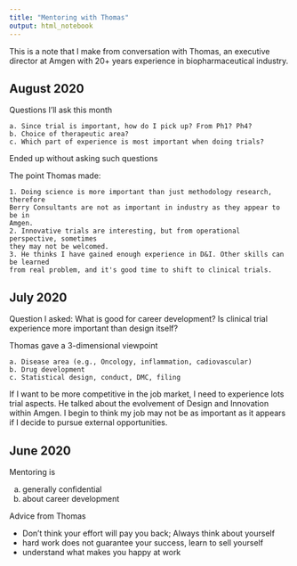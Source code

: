 ---
title: "Mentoring with Thomas"
output: html_notebook
---


This is a note that I make from conversation with Thomas, an executive director 
at Amgen with 20+ years experience in biopharmaceutical industry.

## August 2020

  Questions I'll ask this month
  
    a. Since trial is important, how do I pick up? From Ph1? Ph4?
    b. Choice of therapeutic area?
    c. Which part of experience is most important when doing trials?

  Ended up without asking such questions
  
  The point Thomas made: 
  
    1. Doing science is more important than just methodology research, therefore
    Berry Consultants are not as important in industry as they appear to be in
    Amgen.
    2. Innovative trials are interesting, but from operational perspective, sometimes
    they may not be welcomed.
    3. He thinks I have gained enough experience in D&I. Other skills can be learned
    from real problem, and it's good time to shift to clinical trials. 



## July 2020

  Question I asked: What is good for career development? Is clinical trial experience more important than design itself?
  
  Thomas gave a 3-dimensional viewpoint
  
    a. Disease area (e.g., Oncology, inflammation, cadiovascular)
    b. Drug development 
    c. Statistical design, conduct, DMC, filing 
  
  If I want to be more competitive in the job market, I need to experience lots trial aspects. He talked about the evolvement of Design and Innovation within Amgen. I begin to think my job may not be as important as it appears if I decide to pursue external opportunities.  

## June 2020
  Mentoring is
  
  a. generally confidential
  b. about career development
  
  Advice from Thomas
  
  + Don't think your effort will pay you back; Always think about yourself
  + hard work does not guarantee your success, learn to sell yourself
  + understand what makes you happy at work
  
